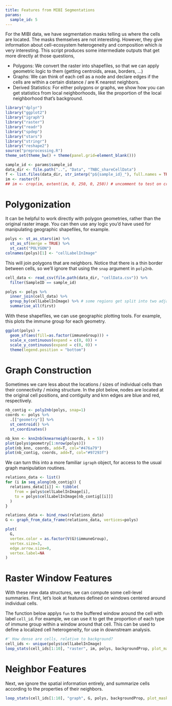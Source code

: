 ```yaml
---
title: Features from MIBI Segmentations
params:
  sample_id: 5
---
```


For the MIBI data, we have segmentation masks telling us where the cells are
located. The masks themselves are not interesting. However, they give
information about cell-ecosystem heterogeneity and composition which *is* very
interesting. This script produces some intermediate outputs that get more
directly at those questions,

* Polygons: We convert the raster into shapefiles, so that we can apply
  geometric logic to them (getting centroids, areas, borders, ...)
* Graphs: We can think of each cell as a node and declare edges if the cells are
  within a certain distance / are K nearest neighbors.
* Derived Statistics: For either polygons or graphs, we show how you can get
  statistics from local neighborhoods, like the proportion of the local
  neighborhood that's background.

```r
library("dplyr")
library("ggplot2")
library("igraph")
library("raster")
library("readr")
library("spdep")
library("stars")
library("stringr")
library("reshape2")
source("preprocessing.R")
theme_set(theme_bw() + theme(panel.grid=element_blank()))
```

```r
sample_id <- params$sample_id
data_dir <- file.path("..", "Data", "TNBC_shareCellData")
f <- list.files(data_dir, str_interp("p${sample_id}_"), full.names = TRUE)
im <- raster(f)
## im <- crop(im, extent(im, 0, 250, 0, 250)) # uncomment to test on cropped data
```

# Polygonization

It can be helpful to work directly with polygon geometries, rather than the
original raster image. You can then use any logic you'd have used for
manipulating geographic shapefiles, for example.

```r
polys <- st_as_stars(im) %>%
  st_as_sf(merge = TRUE) %>%
  st_cast("POLYGON")
colnames(polys)[1] <- "cellLabelInImage"
```

This will join polygons that are neighbors. Notice that there is a thin border
between cells, so we'll ignore that using the `snap` argument in `poly2nb`.

```r
cell_data <- read_csv(file.path(data_dir, "cellData.csv")) %>%
  filter(SampleID == sample_id)

polys <- polys %>%
  inner_join(cell_data) %>%
  group_by(cellLabelInImage) %>% # some regions get split into two adjacent polys --> merge
  summarise_all(first)
```

With these shapefiles, we can use geographic plotting tools. For example, this
plots the immune group for each geometry.

```r
ggplot(polys) +
  geom_sf(aes(fill=as.factor(immuneGroup))) +
  scale_x_continuous(expand = c(0, 0)) +
  scale_y_continuous(expand = c(0, 0)) +
  theme(legend.position = "bottom")
```

# Graph Construction

Sometimes we care less about the locations / sizes of individual cells than
their connectivity / mixing structure. In the plot below, nodes are located at
the original cell positions, and contiguity and knn edges are blue and red,
respectively.

```r
nb_contig <- poly2nb(polys, snap=1)
coords <- polys %>%
  .[["geometry"]] %>%
  st_centroid() %>%
  st_coordinates()

nb_knn <- knn2nb(knearneigh(coords, k = 5))
plot(polys$geometry[1:nrow(polys)])
plot(nb_knn, coords, add=T, col="#476a79")
plot(nb_contig, coords, add=T, col="#97293f")
```

We can turn this into a more familiar `igraph` object, for access to the usual
graph manipulation routines.

```r
relations_data <- list()
for (i in seq_along(nb_contig)) {
  relations_data[[i]] <- tibble(
    from = polys$cellLabelInImage[i],
    to = polys$cellLabelInImage[nb_contig[[i]]]
  )
}

relations_data <- bind_rows(relations_data)
G <- graph_from_data_frame(relations_data, vertices=polys)

plot(
  G,
  vertex.color = as.factor(V(G)$immuneGroup),
  vertex.size=3,
  edge.arrow.size=0,
  vertex.label=NA
)
```

# Raster Window Features

With these new data structures, we can compute some cell-level summaries. First,
let's look at features defined on windows centered around individual cells.

The function below applys `fun` to the buffered window around the cell with
label `cell_id`. For example, we can use it to get the proportion of each type
of immune group within a window around that cell. This can be used to define a
localized cell heterogeneity, for use in downstream analysis.

```r
#' How dense are cells, relative to background?
cell_ids <- unique(polys$cellLabelInImage)
loop_stats(cell_ids[1:10], "raster", im, polys, backgroundProp, plot_masks=FALSE)
```

# Neighbor Features

Next, we ignore the spatial information entirely, and summarize cells according
to the properties of their neighbors.

```r
loop_stats(cell_ids[1:10], "graph", G, polys, backgroundProp, plot_masks=FALSE)
```
